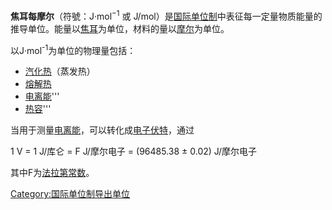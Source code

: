 {{Multiple issues|
{{unreferenced|time=2008-11-23}}
{{Expand language|1=en|time=2022-05-04T11:40:47+00:00}}
}}
'''焦耳每摩尔'''（符號：J·mol<sup>−1</sup> 或 J/mol）是[[国际单位制|国际单位制]]中表征每一定量物质能量的推导单位。能量以[[焦耳|焦耳]]为单位，材料的量以[[摩尔|摩尔]]为单位。

以J·mol<sup>-1</sup>为单位的物理量包括：
* [[汽化热|汽化热]]（蒸发热）
* [[熔解热|熔解热]]
* [[电离能|电离能]]'''
* [[热容|热容]]'''


当用于测量[[电离能|电离能]]，可以转化成[[电子伏特|电子伏特]]，通过

1 V = 1 J/库仑 = F J/摩尔电子 = (96485.38 ± 0.02) J/摩尔电子

其中F为[[法拉第常数|法拉第常数]]。

[[Category:国际单位制导出单位|Category:国际单位制导出单位]]